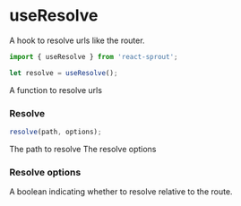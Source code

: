 # useResolve

A hook to resolve urls like the router.

```javascript
import { useResolve } from 'react-sprout';

let resolve = useResolve();
```

<Properties>
	<Property name="resolve" type="function">
		A function to resolve urls
	</Property>
</Properties>

### Resolve

```javascript
resolve(path, options);
```

<Properties>
	<Property name="path" type="string">
		The path to resolve
	</Property>
	<Property name="options" type="object">
		The resolve options
	</Property>
</Properties>

### Resolve options

<Properties>
	<Property name="options.relative" type="boolean">
		A boolean indicating whether to resolve relative to the route.
	</Property>
</Properties>
